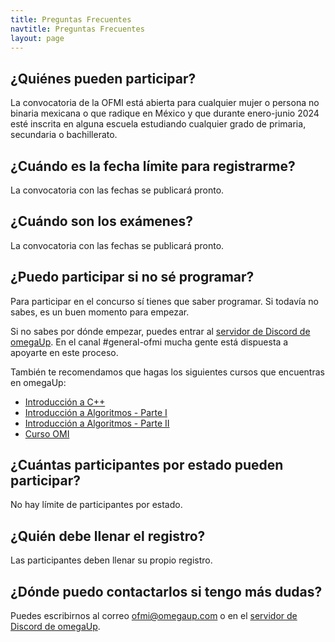 ```yaml
---
title: Preguntas Frecuentes
navtitle: Preguntas Frecuentes
layout: page
---
```


## ¿Quiénes pueden participar?

La convocatoria de la OFMI está abierta para cualquier mujer o persona no binaria mexicana o que radique en México y que durante enero-junio 2024 esté inscrita en alguna escuela estudiando cualquier grado de primaria, secundaria o bachillerato.

## ¿Cuándo es la fecha límite para registrarme?

La convocatoria con las fechas se publicará pronto.

## ¿Cuándo son los exámenes?

La convocatoria con las fechas se publicará pronto.

## ¿Puedo participar si no sé programar?

Para participar en el concurso sí tienes que saber programar. Si todavía no sabes, es un buen momento para empezar.

Si no sabes por dónde empezar, puedes entrar al [servidor de Discord de omegaUp](https://discord.gg/gn6GTb4rfG). En el canal #general-ofmi mucha gente está dispuesta a apoyarte en este proceso.

También te recomendamos que hagas los siguientes cursos que encuentras en omegaUp:

* [Introducción a C++](https://omegaup.com/course/introduccion_a_cpp/)
* [Introducción a Algoritmos - Parte I](https://omegaup.com/course/introduccion_a_algoritmos/)
* [Introducción a Algoritmos - Parte II](https://omegaup.com/course/introduccion_a_algoritmos_ii/)
* [Curso OMI](https://omegaup.com/course/Curso-OMI/)

## ¿Cuántas participantes por estado pueden participar?

No hay límite de participantes por estado.

## ¿Quién debe llenar el registro?

Las participantes deben llenar su propio registro.

## ¿Dónde puedo contactarlos si tengo más dudas?

Puedes escribirnos al correo [ofmi@omegaup.com](mailto:ofmi@omegaup.com) o en el [servidor de Discord de omegaUp](https://discord.gg/gn6GTb4rfG).